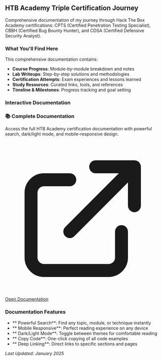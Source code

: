 
## HTB Academy Triple Certification Journey

Comprehensive documentation of my journey through Hack The Box Academy certifications: CPTS (Certified Penetration Testing Specialist), CBBH (Certified Bug Bounty Hunter), and CDSA (Certified Defensive Security Analyst).

### What You'll Find Here

This comprehensive documentation contains:

- **Course Progress**: Module-by-module breakdown and notes
- **Lab Writeups**: Step-by-step solutions and methodologies
- **Certification Attempts**: Exam experiences and lessons learned
- **Study Resources**: Curated links, tools, and references
- **Timeline & Milestones**: Progress tracking and goal setting

### Interactive Documentation

<div class="docs-link-section mt-8 mb-8 text-center">
  <div class="bg-gradient-to-r from-indigo-500 to-purple-600 text-white p-8 rounded-lg shadow-lg">
    <h3 class="text-2xl font-bold mb-4">📚 Complete Documentation</h3>
    <p class="text-lg mb-6">Access the full HTB Academy certification documentation with powerful search, dark/light mode, and mobile-responsive design.</p>
    <a 
      href="https://docs.zktheory.org" 
      target="_blank"
      rel="noopener noreferrer"
      class="inline-flex items-center px-8 py-4 bg-white text-indigo-600 font-semibold rounded-lg hover:bg-gray-100 transition-colors duration-200 shadow-md">
      <svg class="w-5 h-5 mr-2" fill="none" stroke="currentColor" viewBox="0 0 24 24">
        <path stroke-linecap="round" stroke-linejoin="round" stroke-width="2" d="M10 6H6a2 2 0 00-2 2v10a2 2 0 002 2h10a2 2 0 002-2v-4M14 4h6m0 0v6m0-6L10 14"></path>
      </svg>
      Open Documentation
    </a>
  </div>
</div>

### Documentation Features

- ** Powerful Search**: Find any topic, module, or technique instantly
- ** Mobile Responsive**: Perfect reading experience on any device
- ** Dark/Light Mode**: Toggle between themes for comfortable reading
- ** Copy Code**: One-click copying of all code examples
- ** Deep Linking**: Direct links to specific sections and pages

_Last Updated: January 2025_
